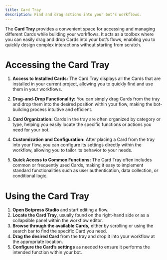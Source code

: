 ```yaml
---
title: Card Tray
description: Find and drag actions into your bot's workflows.
---
```


The **Card Tray** provides a convenient space for accessing and managing different Cards while building your workflows. It acts as a toolbox where you can easily drag and drop Cards into your bot’s flows, enabling you to quickly design complex interactions without starting from scratch.

# Accessing the Card Tray

1. **Access to Installed Cards:** The Card Tray displays all the Cards that are installed in your current project, allowing you to quickly find and use them in your workflows.

2. **Drag-and-Drop Functionality:** You can simply drag Cards from the tray and drop them into the desired position within your flow, making the bot-building process intuitive and efficient.

3. **Card Organization:** Cards in the tray are often organized by category or type, helping you easily locate the specific functions or actions you need for your bot.

4. **Customization and Configuration:** After placing a Card from the tray into your flow, you can configure its settings directly within the workflow, allowing you to tailor its behavior to your needs.

5. **Quick Access to Common Functions:** The Card Tray often includes common or frequently used Cards, making it easy to implement standard functionalities such as user authentication, data collection, or conditional logic.

# Using the Card Tray

1. **Open Botpress Studio** and start editing a flow.
2. **Locate the Card Tray,** usually found on the right-hand side or as a collapsible panel within the workflow editor.
3. **Browse through the available Cards,** either by scrolling or using the search bar to find the specific Card you need.
4. **Drag the desired Card** from the tray and drop it into your workflow at the appropriate location.
5. **Configure the Card’s settings** as needed to ensure it performs the intended function within your bot.
